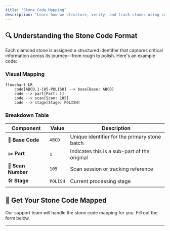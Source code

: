 ```yaml
---
title: "Stone Code Mapping"
description: "Learn how we structure, verify, and track stones using code intelligence"
---
```


## 🔍 Understanding the Stone Code Format

Each diamond stone is assigned a structured identifier that captures critical information across its journey—from rough to polish. Here's an example code:

### Visual Mapping

```mermaid
flowchart LR
    code[ABCD.1-105-POLISH] --> base[Base: ABCD]
    code --> part[Part: 1]
    code --> scan[Scan: 105]
    code --> stage[Stage: POLISH]

```

### Breakdown Table

| **Component**      | **Value** | **Description**                               |
| ------------------ | --------- | --------------------------------------------- |
| 🧱 **Base Code**   | `ABCD`    | Unique identifier for the primary stone batch |
| ✂️ **Part**        | `1`       | Indicates this is a sub-part of the original  |
| 🔎 **Scan Number** | `105`     | Scan session or tracking reference            |
| 🛠️ **Stage**       | `POLISH`  | Current processing stage                      |


## 🧪 Get Your Stone Code Mapped

Our support team will handle the stone code mapping for you. Fill out the form below.

<Form />

---
